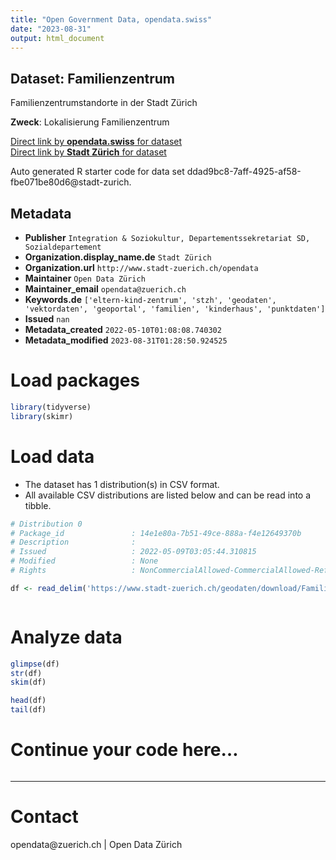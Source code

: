```yaml
---
title: "Open Government Data, opendata.swiss"
date: "2023-08-31"
output: html_document
---
```


## Dataset: Familienzentrum

Familienzentrumstandorte in der Stadt Zürich

**Zweck**: Lokalisierung Familienzentrum

[Direct link by **opendata.swiss** for dataset](https://opendata.swiss/de/dataset/familienzentrum)<br>
[Direct link by **Stadt Zürich** for dataset](https://data.stadt-zuerich.ch/dataset/geo_familienzentrum)

Auto generated R starter code for data set ddad9bc8-7aff-4925-af58-fbe071be80d6@stadt-zurich.

## Metadata

- **Publisher** `Integration & Soziokultur, Departementssekretariat SD, Sozialdepartement`
- **Organization.display_name.de** `Stadt Zürich`
- **Organization.url** `http://www.stadt-zuerich.ch/opendata`
- **Maintainer** `Open Data Zürich`
- **Maintainer_email** `opendata@zuerich.ch`
- **Keywords.de** `['eltern-kind-zentrum', 'stzh', 'geodaten', 'vektordaten', 'geoportal', 'familien', 'kinderhaus', 'punktdaten']`
- **Issued** `nan`
- **Metadata_created** `2022-05-10T01:08:08.740302`
- **Metadata_modified** `2023-08-31T01:28:50.924525`


# Load packages

```r

library(tidyverse)
library(skimr)

```

# Load data

-   The dataset has 1 distribution(s) in CSV format.
-   All available CSV distributions are listed below and can be read into a tibble.

```r

# Distribution 0
# Package_id               : 14e1e80a-7b51-49ce-888a-f4e12649370b
# Description              : 
# Issued                   : 2022-05-09T03:05:44.310815
# Modified                 : None
# Rights                   : NonCommercialAllowed-CommercialAllowed-ReferenceNotRequired

df <- read_delim('https://www.stadt-zuerich.ch/geodaten/download/Familienzentrum?format=10008')



```

# Analyze data

```r

glimpse(df)
str(df)
skim(df)

head(df)
tail(df)

```

# Continue your code here...

```r

```

------------------------------------------------------------------------

# Contact

opendata@zuerich.ch | Open Data Zürich
